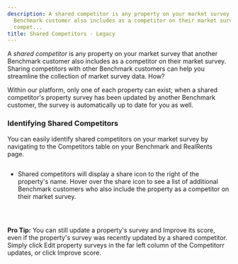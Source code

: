 ```yaml
---
description: A shared competitor is any property on your market survey that another
  Benchmark customer also includes as a competitor on their market survey Sharing
  compet...
title: Shared Competitors - Legacy
---
```


A *shared competitor* is any property on your market survey that another Benchmark customer also includes as a competitor on their market survey. Sharing competitors with other Benchmark customers can help you streamline the collection of market survey data. How?


Within our platform, only one of each property can exist; when a shared competitor's property survey has been updated by another Benchmark customer, the survey is automatically up to date for you as well. 


### Identifying Shared Competitors


You can easily identify shared competitors on your market survey by navigating to the Competitors table on your Benchmark and RealRents page. 


<Frame caption="Competitor analysis dashboard displaying occupancy, leasing, and rental data.">
  <img src="/images/radix/cb730fc89f005d5f38f6e35a925ecca750557c34.png" alt="" />
</Frame>


* Shared competitors will display a share icon to the right of the property's name. Hover over the share icon to see a list of additional Benchmark customers who also include the property as a competitor on their market survey.


<Frame caption="Competitor updates for Augustus Apartments, showing data quality and competitor properties.">
  <img src="/images/radix/789fa8694e67ed40fb4c658935257e5907582da9.png" alt="" />
</Frame>


 



**Pro Tip:** You can still update a property's survey and Improve its score, even if the property's survey was recently updated by a shared competitor. Simply click Edit property surveys in the far left column of the Competitorr updates, or click Improve score. 
<Frame caption="List of competitor updates with data quality indicators and edit options.">
  <img src="/images/radix/16a29a7b3a6e76174f0bd0c6ee5dbc08a5986db6.png" alt="" />
</Frame>